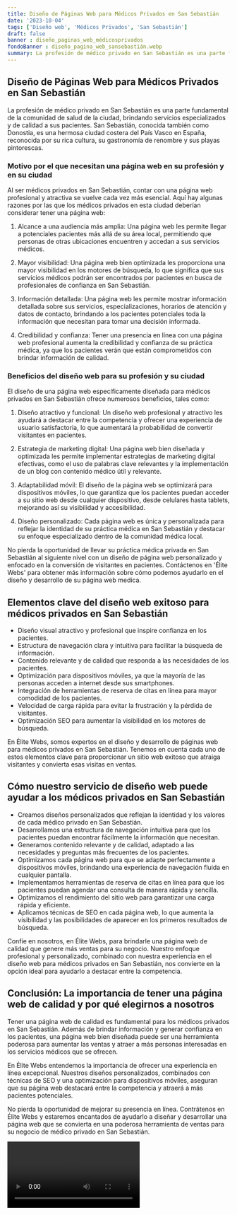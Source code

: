 ```yaml
---
title: Diseño de Páginas Web para Médicos Privados en San Sebastián
date: '2023-10-04'
tags: ['Diseño web', 'Médicos Privados', 'San Sebastián']
draft: false
banner : diseño_paginas_web_médicosprivados
fondoBanner : diseño_pagina_web_sansebastián.webp
summary: La profesión de médico privado en San Sebastián es una parte fundamental de la comunidad de salud de la ciudad, brindando servicios especializados y de calidad a sus pacientes. San Sebastián, conocida también como Donostia, es una hermosa ciudad costera del País Vasco en España, reconocida por su rica cultura, su gastronomía de renombre y sus playas pintorescas. 
---
```


## Diseño de Páginas Web para Médicos Privados en San Sebastián

La profesión de médico privado en San Sebastián es una parte fundamental de la comunidad de salud de la ciudad, brindando servicios especializados y de calidad a sus pacientes. San Sebastián, conocida también como Donostia, es una hermosa ciudad costera del País Vasco en España, reconocida por su rica cultura, su gastronomía de renombre y sus playas pintorescas. 

### Motivo por el que necesitan una página web en su profesión y en su ciudad

Al ser médicos privados en San Sebastián, contar con una página web profesional y atractiva se vuelve cada vez más esencial. Aquí hay algunas razones por las que los médicos privados en esta ciudad deberían considerar tener una página web:

1. Alcance a una audiencia más amplia: Una página web les permite llegar a potenciales pacientes más allá de su área local, permitiendo que personas de otras ubicaciones encuentren y accedan a sus servicios médicos.

2. Mayor visibilidad: Una página web bien optimizada les proporciona una mayor visibilidad en los motores de búsqueda, lo que significa que sus servicios médicos podrán ser encontrados por pacientes en busca de profesionales de confianza en San Sebastián.

3. Información detallada: Una página web les permite mostrar información detallada sobre sus servicios, especializaciones, horarios de atención y datos de contacto, brindando a los pacientes potenciales toda la información que necesitan para tomar una decisión informada.

4. Credibilidad y confianza: Tener una presencia en línea con una página web profesional aumenta la credibilidad y confianza de su práctica médica, ya que los pacientes verán que están comprometidos con brindar información de calidad.

### Beneficios del diseño web para su profesión y su ciudad

El diseño de una página web específicamente diseñada para médicos privados en San Sebastián ofrece numerosos beneficios, tales como:

1. Diseño atractivo y funcional: Un diseño web profesional y atractivo les ayudará a destacar entre la competencia y ofrecer una experiencia de usuario satisfactoria, lo que aumentará la probabilidad de convertir visitantes en pacientes.

2. Estrategia de marketing digital: Una página web bien diseñada y optimizada les permite implementar estrategias de marketing digital efectivas, como el uso de palabras clave relevantes y la implementación de un blog con contenido médico útil y relevante.

3. Adaptabilidad móvil: El diseño de la página web se optimizará para dispositivos móviles, lo que garantiza que los pacientes puedan acceder a su sitio web desde cualquier dispositivo, desde celulares hasta tablets, mejorando así su visibilidad y accesibilidad.

4. Diseño personalizado: Cada página web es única y personalizada para reflejar la identidad de su práctica médica en San Sebastián y destacar su enfoque especializado dentro de la comunidad médica local.

No pierda la oportunidad de llevar su práctica médica privada en San Sebastián al siguiente nivel con un diseño de página web personalizado y enfocado en la conversión de visitantes en pacientes. Contáctenos en 'Élite Webs' para obtener más información sobre cómo podemos ayudarlo en el diseño y desarrollo de su página web medica.

<GifSeo />

<Cta />

## Elementos clave del diseño web exitoso para médicos privados en San Sebastián

- Diseño visual atractivo y profesional que inspire confianza en los pacientes.
- Estructura de navegación clara y intuitiva para facilitar la búsqueda de información.
- Contenido relevante y de calidad que responda a las necesidades de los pacientes.
- Optimización para dispositivos móviles, ya que la mayoría de las personas acceden a internet desde sus smartphones.
- Integración de herramientas de reserva de citas en línea para mayor comodidad de los pacientes.
- Velocidad de carga rápida para evitar la frustración y la pérdida de visitantes.
- Optimización SEO para aumentar la visibilidad en los motores de búsqueda.

En Élite Webs, somos expertos en el diseño y desarrollo de páginas web para médicos privados en San Sebastián. Tenemos en cuenta cada uno de estos elementos clave para proporcionar un sitio web exitoso que atraiga visitantes y convierta esas visitas en ventas.

## Cómo nuestro servicio de diseño web puede ayudar a los médicos privados en San Sebastián

- Creamos diseños personalizados que reflejan la identidad y los valores de cada médico privado en San Sebastián.
- Desarrollamos una estructura de navegación intuitiva para que los pacientes puedan encontrar fácilmente la información que necesitan.
- Generamos contenido relevante y de calidad, adaptado a las necesidades y preguntas más frecuentes de los pacientes.
- Optimizamos cada página web para que se adapte perfectamente a dispositivos móviles, brindando una experiencia de navegación fluida en cualquier pantalla.
- Implementamos herramientas de reserva de citas en línea para que los pacientes puedan agendar una consulta de manera rápida y sencilla.
- Optimizamos el rendimiento del sitio web para garantizar una carga rápida y eficiente.
- Aplicamos técnicas de SEO en cada página web, lo que aumenta la visibilidad y las posibilidades de aparecer en los primeros resultados de búsqueda.

Confíe en nosotros, en Élite Webs, para brindarle una página web de calidad que genere más ventas para su negocio. Nuestro enfoque profesional y personalizado, combinado con nuestra experiencia en el diseño web para médicos privados en San Sebastián, nos convierte en la opción ideal para ayudarlo a destacar entre la competencia.

## Conclusión: La importancia de tener una página web de calidad y por qué elegirnos a nosotros

Tener una página web de calidad es fundamental para los médicos privados en San Sebastián. Además de brindar información y generar confianza en los pacientes, una página web bien diseñada puede ser una herramienta poderosa para aumentar las ventas y atraer a más personas interesadas en los servicios médicos que se ofrecen.

En Élite Webs entendemos la importancia de ofrecer una experiencia en línea excepcional. Nuestros diseños personalizados, combinados con técnicas de SEO y una optimización para dispositivos móviles, aseguran que su página web destacará entre la competencia y atraerá a más pacientes potenciales.

No pierda la oportunidad de mejorar su presencia en línea. Contrátenos en Élite Webs y estaremos encantados de ayudarlo a diseñar y desarrollar una página web que se convierta en una poderosa herramienta de ventas para su negocio de médico privado en San Sebastián.

<Video />

<CtaBot job='Médicos Privados' city='San Sebastián'/>

<Gmaps query='San Sebastián+españa+maps' />
